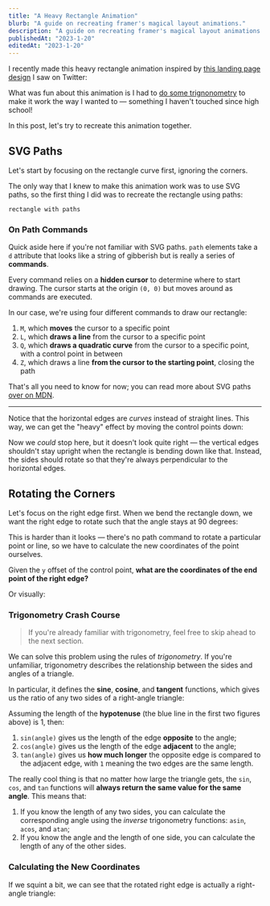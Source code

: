 ```yaml
---
title: "A Heavy Rectangle Animation"
blurb: "A guide on recreating framer's magical layout animations."
description: "A guide on recreating framer's magical layout animations."
publishedAt: "2023-1-20"
editedAt: "2023-1-20"
---
```



I recently made this heavy rectangle animation inspired by [this landing page design](https://twitter.com/_justlilian/status/1613549087692824584) I saw on Twitter:

<HeavyRectangleVisualizer />

What was fun about this animation is I had to [do some trignonometry](https://twitter.com/nandafyi/status/1613944455639486466) to make it work the way I wanted to — something I haven't touched since high school!

In this post, let's try to recreate this animation together.

## SVG Paths

Let's start by focusing on the rectangle curve first, ignoring the corners.

The only way that I knew to make this animation work was to use SVG paths, so the first thing I did was to recreate the rectangle using paths:

```
rectangle with paths
```

### On Path Commands

Quick aside here if you're not familiar with SVG paths. `path` elements take a `d` attribute that looks like a string of gibberish but is really a series of **commands**.

Every command relies on a **hidden cursor** to determine where to start drawing. The cursor starts at the origin `(0, 0)` but moves around as commands are executed.

In our case, we're using four different commands to draw our rectangle:

1. `M`, which **moves** the cursor to a specific point
2. `L`, which **draws a line** from the cursor to a specific point
3. `Q`, which **draws a quadratic curve** from the cursor to a specific point, with a control point in between
4. `Z`, which draws a line **from the cursor to the starting point**, closing the path

That's all you need to know for now; you can read more about SVG paths [over on MDN](https://developer.mozilla.org/en-US/docs/Web/SVG/Tutorial/Paths).

---

Notice that the horizontal edges are _curves_ instead of straight lines. This way, we can get the "heavy" effect by moving the control points down:

<HorizontalCurve />

Now we _could_ stop here, but it doesn't look quite right — the vertical edges shouldn't stay upright when the rectangle is bending down like that. Instead, the sides should rotate so that they're always perpendicular to the horizontal edges.

## Rotating the Corners

Let's focus on the right edge first. When we bend the rectangle down, we want the right edge to rotate such that the angle stays at 90 degrees:

<EdgeRotationVisualizer />

This is harder than it looks — there's no path command to rotate a particular point or line, so we have to calculate the new coordinates of the point ourselves.

<ProblemStatement>

Given the `y` offset of the control point, **what are the coordinates of the end point of the right edge?**

</ProblemStatement>

Or visually:

<EdgeRotationProblem />

### Trigonometry Crash Course

> If you're already familiar with trigonometry, feel free to skip ahead to the next section.

We can solve this problem using the rules of _trigonometry_. If you're unfamiliar, trigonometry describes the relationship between the sides and angles of a triangle.

In particular, it defines the **sine**, **cosine**, and **tangent** functions, which gives us the ratio of any two sides of a right-angle triangle:

<TrigonometryFunctions />

Assuming the length of the **hypotenuse** (the blue line in the first two figures above) is 1, then:

1. `sin(angle)` gives us the length of the edge **opposite** to the angle;
2. `cos(angle)` gives us the length of the edge **adjacent** to the angle;
3. `tan(angle)` gives us **how much longer** the opposite edge is compared to the adjacent edge, with `1` meaning the two edges are the same length.

The really cool thing is that no matter how large the triangle gets, the `sin`, `cos`, and `tan` functions will **always return the same value for the same angle**. This means that:

1. If you know the length of any two sides, you can calculate the corresponding angle using the _inverse_ trigonometry functions: `asin`, `acos`, and `atan`;
2. If you know the angle and the length of one side, you can calculate the length of any of the other sides.

### Calculating the New Coordinates

If we squint a bit, we can see that the rotated right edge is actually a right-angle triangle:
